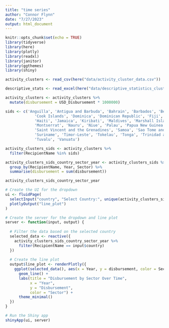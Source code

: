 ```yaml
---
title: "time series"
author: "Connor Flynn"
date: "7/27/2023"
output: html_document
---
```


```r
knitr::opts_chunk$set(echo = TRUE)
library(tidyverse)
library(here)
library(plotly)
library(readxl)
library(janitor)
library(ggthemes)
library(shiny)
```

```r
activity_clusters <- read_csv(here("data/activity_cluster_data.csv"))
```




```r
descriptive_stats <- read_excel(here("data/descriptive_statistics_clusters.xlsx"))
```



```r
activity_clusters <- activity_clusters %>% 
  mutate(disbursement = USD_Disbursement * 1000000)
```

```r
sids <- c('Anguilla', 'Antigua and Barbuda', 'Bahrain', 'Barbados', 'Belize', 'Cabo Verde', 'Comoros', 
             'Cook Islands', 'Dominica', 'Dominican Republic', 'Fiji', 'Grenada', 'Guinea-Bissau', 'Guyana', 
             'Haiti', 'Jamaica', 'Kiribati', 'Maldives', 'Marshall Islands', 'Mauritius', 'Micronesia', 
             'Montserrat', 'Nauru', 'Niue', 'Palau', 'Papua New Guinea', 'Saint Kitts and Nevis', 'Saint Lucia', 
             'Saint Vincent and the Grenadines', 'Samoa', 'Sao Tome and Principe', 'Seychelles', 'Solomon Islands', 
             'Suriname', 'Timor-Leste', 'Tokelau', 'Tonga', 'Trinidad and Tobago', 'Turks and Caicos Islands', 
             'Tuvalu', 'Vanuatu')
```




```r
activity_clusters_sids <- activity_clusters %>%
  filter(RecipientName %in% sids)
```


```r
activity_clusters_sids_country_sector_year <- activity_clusters_sids %>% 
  group_by(RecipientName, Year, Sector) %>% 
  summarise(disbursement = sum(disbursement))
```

```r
activity_clusters_sids_country_sector_year
```


```r
# Create the UI for the dropdown
ui <- fluidPage(
  selectInput("country", "Select Country:", unique(activity_clusters_sids_country_sector_year$RecipientName)),
  plotlyOutput("line_plot")
)

# Create the server for the dropdown and line plot
server <- function(input, output) {
  
  # Filter the data based on the selected country
  selected_data <- reactive({
    activity_clusters_sids_country_sector_year %>%
      filter(RecipientName == input$country)
  })
  
  # Create the line plot
  output$line_plot <- renderPlotly({
    ggplot(selected_data(), aes(x = Year, y = disbursement, color = Sector)) +
      geom_line() +
      labs(title = "Disbursement by Sector Over Time",
           x = "Year",
           y = "Disbursement",
           color = "Sector") +
      theme_minimal()
  })
}

# Run the Shiny app
shinyApp(ui, server)

```














